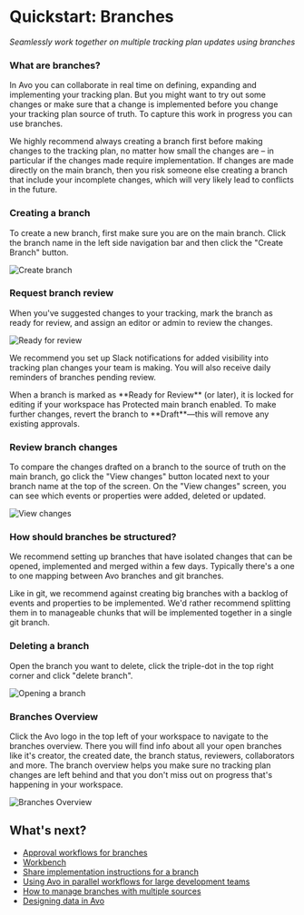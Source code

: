 
# Quickstart: Branches

_Seamlessly work together on multiple tracking plan updates using branches_

### What are branches?

In Avo you can collaborate in real time on defining, expanding and implementing your tracking plan. But you might want to try out some changes or make sure that a change is implemented before you change your tracking plan source of truth. To capture this work in progress you can use branches.

We highly recommend always creating a branch first before making changes to the tracking plan, no matter how small the changes are – in particular if the changes made require implementation. If changes are made directly on the main branch, then you risk someone else creating a branch that include your incomplete changes, which will very likely lead to conflicts in the future.

### Creating a branch

To create a new branch, first make sure you are on the main branch. Click the branch name in the left side navigation bar and then click the "Create Branch" button.

![Create branch](/images/data-design/quickstart/create-branch.png)

### Request branch review

When you've suggested changes to your tracking, mark the branch as ready for review, and assign an editor or admin to review the changes.

![Ready for review](/images/workflow/2.review/ready-for-review.png)

We recommend you set up Slack notifications for added visibility into tracking plan changes your team is making. You will also receive daily reminders of branches pending review.

<Callout type="info" emoji="🔒">
When a branch is marked as **Ready for Review** (or later), it is locked for editing if your workspace has Protected main branch enabled. To make further changes, revert the branch to **Draft**—this will remove any existing approvals.
</Callout>

### Review branch changes

To compare the changes drafted on a branch to the source of truth on the main branch, go click the "View changes" button located next to your branch name at the top of the screen. On the "View changes" screen, you can see which events or properties were added, deleted or updated.

![View changes](/images/data-design/quickstart/navigate-view-changes.png)

### How should branches be structured?

We recommend setting up branches that have isolated changes that can be opened, implemented and merged within a few days. Typically there's a one to one mapping between Avo branches and git branches.

Like in git, we recommend against creating big branches with a backlog of events and properties to be implemented. We'd rather recommend splitting them in to manageable chunks that will be implemented together in a single git branch.

### Deleting a branch

Open the branch you want to delete, click the triple-dot in the top right corner and click "delete branch".

![Opening a branch](/images/delete-branch.png)

### Branches Overview

Click the Avo logo in the top left of your workspace to navigate to the branches overview. There you will find info about all your open branches like it's creator, the created date, the branch status, reviewers, collaborators and more. The branch overview helps you make sure no tracking plan changes are left behind and that you don't miss out on progress that's happening in your workspace.

![Branches Overview](/images/branches-overview.png)

## What's next?

- [Approval workflows for branches](/data-design/branches/approval-workflows)
- [Workbench](/data-design/avo-tracking-plan/workbench)
- [Share implementation instructions for a branch](/data-design/branches/code-changes)
- [Using Avo in parallel workflows for large development teams](/implementation/avo-and-git)
- [How to manage branches with multiple sources](/data-design/multiple-sources-on-avo-branches)
- [Designing data in Avo](/data-design/start-data-design)
